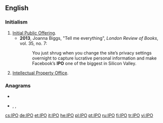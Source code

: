 {{also|ipo-}}
==English==

===Initialism===
{{rfc-header|Initialism}}
{{head|en|initialism}}

# [[initial public offering|Initial Public Offering]].
#* '''2013''', Joanna Biggs, "Tell me everything", ''London Review of Books'', vol. 35, no. 7:
#*: You just shrug when you change the site’s privacy settings overnight to capture lucrative personal information and make Facebook’s '''IPO''' one of the biggest in Silicon Valley.
# [[Intellectual Property Office]].

===Anagrams===
* {{l|en|PIO}}
* {{l|en|poi}}, {{l|en|POI}}, {{l|en|P.O.I.}}

[[cs:IPO]]
[[de:IPO]]
[[et:IPO]]
[[it:IPO]]
[[he:IPO]]
[[pl:IPO]]
[[pt:IPO]]
[[ru:IPO]]
[[fi:IPO]]
[[tr:IPO]]
[[vi:IPO]]